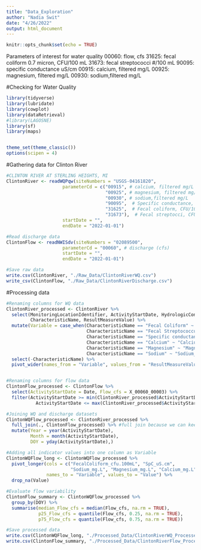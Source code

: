 ```yaml
---
title: "Data_Exploration"
author: "Nadia Swit"
date: "4/26/2022"
output: html_document
---
```


```r
knitr::opts_chunk$set(echo = TRUE)
```

Parameters of interest for water quality
00060: flow, cfs
31625: fecal coliform 0.7 micron, CFU/100 mL
31673: fecal streptococci #/100 mL
90095: specific conductance uS/cm
00915: calcium, filtered mg/L
00925: magnesium, filtered mg/L
00930: sodium,filtered mg/L

#Checking for Water Quality

```r
library(tidyverse)
library(lubridate)
library(cowplot)
library(dataRetrieval)
#library(LAGOSNE)
library(sf)
library(maps)


theme_set(theme_classic())
options(scipen = 4)
```

#Gathering data for Clinton River
```r
#CLINTON RIVER AT STERLING HEIGHTS, MI
ClintonRiver <- readWQPqw(siteNumbers = "USGS-04161820", 
                     parameterCd = c("00915", # calcium, filtered mg/L
                                     "00925", # magnesium, filtered mg/L
                                     "00930", # sodium,filtered mg/L
                                     "90095",  # Specific conductance, uS/cm
                                     "31625",  # Fecal coliform, CFU/100 mL
                                     "31673"),  # Fecal streptocci, CFU/100 mL
                     startDate = "",
                     endDate = "2022-01-01")

#Read discharge data
ClintonFlow <- readNWISdv(siteNumbers = "02089500",
                     parameterCd = "00060", # discharge (cfs)
                     startDate = "",
                     endDate = "2022-01-01")

#Save raw data
write.csv(ClintonRiver, "./Raw_Data/ClintonRiverWQ.csv")
write_csv(ClintonFlow, "./Raw_Data/ClintonRiverDischarge.csv")


```
#Processing data

```r

#Renaming columns for WQ data
ClintonRiver_processed <- ClintonRiver %>%
  select(MonitoringLocationIdentifier, ActivityStartDate, HydrologicCondition, 
         CharacteristicName, ResultMeasureValue) %>%
  mutate(Variable = case_when(CharacteristicName == "Fecal Coliform" ~ "FecalColiform_cfu.100mL", 
                              CharacteristicName == "Fecal Streptococcus Group Bacteria" ~ "FecalStrep_cfu.100mL", #no fecal strep in data
                              CharacteristicName == "Specific conductance" ~ "SpC_uS.cm",
                              CharacteristicName == "Calcium" ~ "Calcium_mg.L",
                              CharacteristicName == "Magnesium" ~ "Magnesium_mg.L",
                              CharacteristicName == "Sodium" ~ "Sodium_mg.L")) %>%
  select(-CharacteristicName) %>%
  pivot_wider(names_from = "Variable", values_from = "ResultMeasureValue") 


#Renaming columns for flow data
ClintonFlow_processed <- ClintonFlow %>%
  select(ActivityStartDate = Date, Flow_cfs = X_00060_00003) %>%
  filter(ActivityStartDate >= min(ClintonRiver_processed$ActivityStartDate) & 
           ActivityStartDate <= max(ClintonRiver_processed$ActivityStartDate))

#Joining WQ and discharge datasets
ClintonWQFlow_processed <- ClintonRiver_processed %>%
  full_join(., ClintonFlow_processed) %>% #full join because we can keep daily flow measurements
  mutate(Year = year(ActivityStartDate), 
         Month = month(ActivityStartDate), 
         DOY = yday(ActivityStartDate),)

#Adding all indicator values into one column as Variable
ClintonWQFlow_long <- ClintonWQFlow_processed %>%
  pivot_longer(cols = c("FecalColiform_cfu.100mL", "SpC_uS.cm", 
                        "Sodium_mg.L", "Magnesium_mg.L", "Calcium_mg.L", "Flow_cfs"),
               names_to = "Variable", values_to = "Value") %>%
  drop_na(Value)

#Evaluate flow variability
ClintonFlow_summary <- ClintonWQFlow_processed %>%
  group_by(DOY) %>%
  summarise(median_Flow_cfs = median(Flow_cfs, na.rm = TRUE),
            p25_Flow_cfs = quantile(Flow_cfs, 0.25, na.rm = TRUE),
            p75_Flow_cfs = quantile(Flow_cfs, 0.75, na.rm = TRUE))

#Save processed data
write.csv(ClintonWQFlow_long, "./Processed_Data/ClintonRiverWQ_Processed.csv")
write.csv(ClintonFlow_summary, "./Processed_Data/ClintonRiverFlow_Processed.csv")


```





